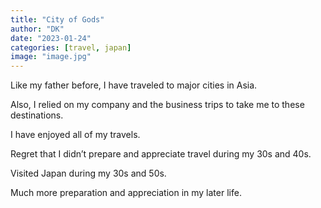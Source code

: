 ```yaml
---
title: "City of Gods"
author: "DK"
date: "2023-01-24"
categories: [travel, japan]
image: "image.jpg"
---
```


Like my father before, I have traveled to major cities in Asia.

Also, I relied on my company and the business trips to take me to these destinations.

I have enjoyed all of my travels.

Regret that I didn't prepare and appreciate travel during my 30s and 40s.

Visited Japan during my 30s and 50s.

Much more preparation and appreciation in my later life.
